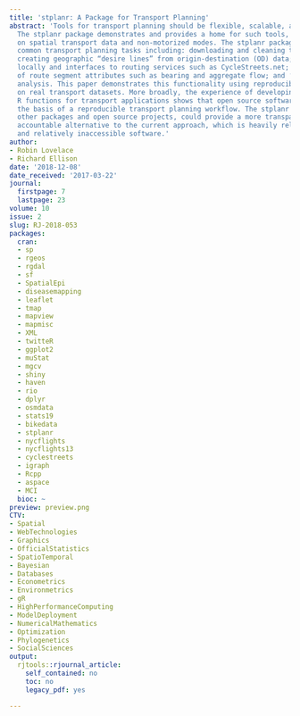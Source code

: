 ```yaml
---
title: 'stplanr: A Package for Transport Planning'
abstract: 'Tools for transport planning should be flexible, scalable, and transparent.
  The stplanr package demonstrates and provides a home for such tools, with an emphasis
  on spatial transport data and non-motorized modes. The stplanr package facilitates
  common transport planning tasks including: downloading and cleaning transport datasets;
  creating geographic “desire lines” from origin-destination (OD) data; route assignment,
  locally and interfaces to routing services such as CycleStreets.net; calculation
  of route segment attributes such as bearing and aggregate flow; and ‘travel watershed’
  analysis. This paper demonstrates this functionality using reproducible examples
  on real transport datasets. More broadly, the experience of developing and using
  R functions for transport applications shows that open source software can form
  the basis of a reproducible transport planning workflow. The stplanr package, alongside
  other packages and open source projects, could provide a more transparent and democratically
  accountable alternative to the current approach, which is heavily reliant on proprietary
  and relatively inaccessible software.'
author:
- Robin Lovelace
- Richard Ellison
date: '2018-12-08'
date_received: '2017-03-22'
journal:
  firstpage: 7
  lastpage: 23
volume: 10
issue: 2
slug: RJ-2018-053
packages:
  cran:
  - sp
  - rgeos
  - rgdal
  - sf
  - SpatialEpi
  - diseasemapping
  - leaflet
  - tmap
  - mapview
  - mapmisc
  - XML
  - twitteR
  - ggplot2
  - muStat
  - mgcv
  - shiny
  - haven
  - rio
  - dplyr
  - osmdata
  - stats19
  - bikedata
  - stplanr
  - nycflights
  - nycflights13
  - cyclestreets
  - igraph
  - Rcpp
  - aspace
  - MCI
  bioc: ~
preview: preview.png
CTV:
- Spatial
- WebTechnologies
- Graphics
- OfficialStatistics
- SpatioTemporal
- Bayesian
- Databases
- Econometrics
- Environmetrics
- gR
- HighPerformanceComputing
- ModelDeployment
- NumericalMathematics
- Optimization
- Phylogenetics
- SocialSciences
output:
  rjtools::rjournal_article:
    self_contained: no
    toc: no
    legacy_pdf: yes

---
```

